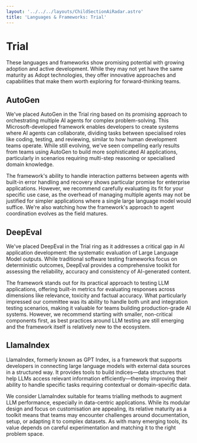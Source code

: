 ```yaml
---
layout: '../../../layouts/ChildSectionAiRadar.astro'
title: 'Languages & Frameworks: Trial'
---
```


# Trial

These languages and frameworks show promising potential with growing adoption and active development. While they may not yet have the same maturity as Adopt technologies, they offer innovative approaches and capabilities that make them worth exploring for forward-thinking teams.

<div data-radar data-meta='{"label":"AutoGen"}' />

## AutoGen

We've placed AutoGen in the Trial ring based on its promising approach to orchestrating multiple AI agents for complex problem-solving. This Microsoft-developed framework enables developers to create systems where AI agents can collaborate, dividing tasks between specialised roles like coding, testing, and reviewing, similar to how human development teams operate. While still evolving, we've seen compelling early results from teams using AutoGen to build more sophisticated AI applications, particularly in scenarios requiring multi-step reasoning or specialised domain knowledge.

The framework's ability to handle interaction patterns between agents with built-in error handling and recovery shows particular promise for enterprise applications. However, we recommend carefully evaluating its fit for your specific use case, as the overhead of managing multiple agents may not be justified for simpler applications where a single large language model would suffice. We're also watching how the framework's approach to agent coordination evolves as the field matures.

<div data-radar data-meta='{"label":"DeepEval"}' />

## DeepEval

We've placed DeepEval in the Trial ring as it addresses a critical gap in AI application development: the systematic evaluation of Large Language Model outputs. While traditional software testing frameworks focus on deterministic outcomes, DeepEval provides a comprehensive toolkit for assessing the reliability, accuracy and consistency of AI-generated content.

The framework stands out for its practical approach to testing LLM applications, offering built-in metrics for evaluating responses across dimensions like relevance, toxicity and factual accuracy. What particularly impressed our committee was its ability to handle both unit and integration testing scenarios, making it valuable for teams building production-grade AI systems. However, we recommend starting with smaller, non-critical components first, as best practices around LLM testing are still emerging and the framework itself is relatively new to the ecosystem.

<div data-radar data-meta='{"label":"LlamaIndex"}' />

## LlamaIndex

LlamaIndex, formerly known as GPT Index, is a framework that supports developers in connecting large language models with external data sources in a structured way. It provides tools to build indices—data structures that help LLMs access relevant information efficiently—thereby improving their ability to handle specific tasks requiring contextual or domain-specific data.

We consider LlamaIndex suitable for teams trialling methods to augment LLM performance, especially in data-centric applications. While its modular design and focus on customisation are appealing, its relative maturity as a toolkit means that teams may encounter challenges around documentation, setup, or adapting it to complex datasets. As with many emerging tools, its value depends on careful experimentation and matching it to the right problem space.
